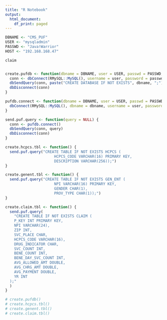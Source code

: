 ```yaml
---
title: "R Notebook"
output:
  html_document:
    df_print: paged
---
```


```r
DBNAME <- "CMS_PUF"
USER <- "mysqladmin"
PASSWD <- "Java!Warrior"
HOST <- "192.168.168.47"
```
```r
claim
```

```r

```

```r
create.pufdb <- function(dbname = DBNAME, user = USER, passwd = PASSWD, host = HOST) {
  conn <- dbConnect(RMySQL::MySQL(), username = user, password = passwd, host = host)
  dbSendQuery(conn, paste("CREATE DATABASE IF NOT EXISTS", dbname, ";"))
  dbDisconnect(conn)
}
```

```r
pufdb.connect <- function(dbname = DBNAME, user = USER, passwd = PASSWD, host = HOST) {
  dbConnect(RMySQL::MySQL(), dbname = dbname, username = user, password = passwd, host = host)
}
```



```r
send.puf.query <- function(query = NULL) {
  conn <- pufdb.connect()
  dbSendQuery(conn, query)
  dbDisconnect(conn)
}
```

```r
create.hcpcs.tbl <- function() {
  send.puf.query("CREATE TABLE IF NOT EXISTS HCPCS (
	                  HCPCS_CODE VARCHAR(16) PRIMARY KEY,
	                  DESCRIPTION VARCHAR(256));")
}
```

```r
create.genent.tbl <- function() {
  send.puf.query("CREATE TABLE IF NOT EXISTS GEN_ENT (
	                  NPI VARCHAR(16) PRIMARY KEY,
	                  GENDER CHAR(1),
	                  PROV_TYPE CHAR(1));")
}
```

```r
create.claim.tbl <- function() {
  send.puf.query(
    "CREATE TABLE IF NOT EXISTS CLAIM (
	P_KEY INT PRIMARY KEY,
	NPI VARCHAR(24),
	ZIP INT,
	SVC_PLACE CHAR,
	HCPCS_CODE VARCHAR(16),
	DRUG_INDICATOR CHAR,
	SVC_COUNT INT,
	BENE_COUNT INT,
	BENE_DAY_SVC_COUNT INT,
	AVG_ALLOWED_AMT DOUBLE,
	AVG_CHRG_AMT DOUBLE,
	AVG_PAYMENT DOUBLE,
	YR INT
  );"
  )
}
```

```r
# create.pufdb()
# create.hcpcs.tbl()
# create.genent.tbl()
# create.claim.tbl()
```


